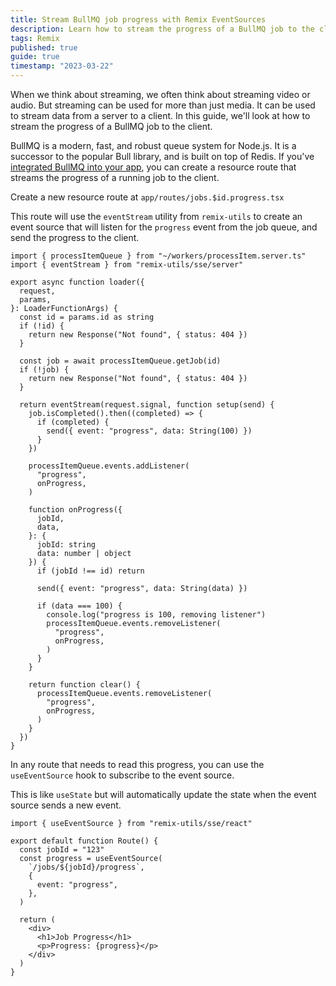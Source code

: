 ```yaml
---
title: Stream BullMQ job progress with Remix EventSources
description: Learn how to stream the progress of a BullMQ job to the client using Remix EventSources.
tags: Remix
published: true
guide: true
timestamp: "2023-03-22"
---
```


When we think about streaming, we often think about streaming video or audio. But streaming can be used for more than just media. It can be used to stream data from a server to a client. In this guide, we'll look at how to stream the progress of a BullMQ job to the client.

BullMQ is a modern, fast, and robust queue system for Node.js. It is a successor to the popular Bull library, and is built on top of Redis. If you've [integrated BullMQ into your app](/content/bullmq-integration-guide), you can create a resource route that streams the progress of a running job to the client.

Create a new resource route at `app/routes/jobs.$id.progress.tsx`

This route will use the `eventStream` utility from `remix-utils` to create an event source that will listen for the `progress` event from the job queue, and send the progress to the client.

```tsx
import { processItemQueue } from "~/workers/processItem.server.ts"
import { eventStream } from "remix-utils/sse/server"

export async function loader({
  request,
  params,
}: LoaderFunctionArgs) {
  const id = params.id as string
  if (!id) {
    return new Response("Not found", { status: 404 })
  }

  const job = await processItemQueue.getJob(id)
  if (!job) {
    return new Response("Not found", { status: 404 })
  }

  return eventStream(request.signal, function setup(send) {
    job.isCompleted().then((completed) => {
      if (completed) {
        send({ event: "progress", data: String(100) })
      }
    })

    processItemQueue.events.addListener(
      "progress",
      onProgress,
    )

    function onProgress({
      jobId,
      data,
    }: {
      jobId: string
      data: number | object
    }) {
      if (jobId !== id) return

      send({ event: "progress", data: String(data) })

      if (data === 100) {
        console.log("progress is 100, removing listener")
        processItemQueue.events.removeListener(
          "progress",
          onProgress,
        )
      }
    }

    return function clear() {
      processItemQueue.events.removeListener(
        "progress",
        onProgress,
      )
    }
  })
}
```

In any route that needs to read this progress, you can use the `useEventSource` hook to subscribe to the event source.

This is like `useState` but will automatically update the state when the event source sends a new event.

```tsx
import { useEventSource } from "remix-utils/sse/react"

export default function Route() {
  const jobId = "123"
  const progress = useEventSource(
    `/jobs/${jobId}/progress`,
    {
      event: "progress",
    },
  )

  return (
    <div>
      <h1>Job Progress</h1>
      <p>Progress: {progress}</p>
    </div>
  )
}
```

